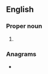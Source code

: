 ==English==

===Proper noun===
{{en-proper noun}}

# {{abbreviation of|Song of Solomon|lang=en}}

===Anagrams===
* {{anagrams|en|Golsons|Sol. Song}}